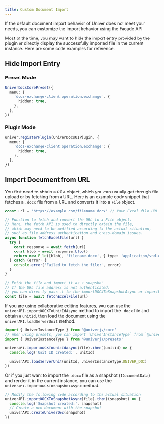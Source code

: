 ```yaml
---
title: Custom Document Import
---
```


If the default document import behavior of Univer does not meet your needs, you can customize the import behavior using the Facade API.

Most of the time, you may want to hide the import entry provided by the plugin or directly display the successfully imported file in the current instance. Here are some code examples for reference.

## Hide Import Entry

### Preset Mode

```typescript
UniverDocsCorePreset({
  menu: {
    'docs-exchange-client.operation.exchange': {
      hidden: true,
    },
  },
})
```

### Plugin Mode

```typescript
univer.registerPlugin(UniverDocsUIPlugin, {
  menu: {
    'docs-exchange-client.operation.exchange': {
      hidden: true,
    },
  },
})
```

## Import Document from URL

You first need to obtain a `File` object, which you can usually get through file upload or by fetching from a URL. Here is an example code snippet that fetches a `.docx` file from a URL and converts it into a `File` object.

```typescript
const url = 'https://example.com/filename.docx' // Your Excel file URL

// Function to fetch and convert the URL to a File object.
// Here, the fetch API is used to directly obtain the file,
// which may need to be modified according to the actual situation,
// such as file address authentication and cross-domain issues.
async function fetchExcelFile(url) {
  try {
    const response = await fetch(url)
    const blob = await response.blob()
    return new File([blob], 'filename.docx', { type: 'application/vnd.openxmlformats-officedocument.wordprocessingml.document' })
  } catch (error) {
    console.error('Failed to fetch the file:', error)
  }
}

// Fetch the file and import it as a snapshot
// If the URL file address is not authenticated,
// you can directly pass it to the importDOCXToSnapshotAsync or importDOCXToUnitIdAsync method
const file = await fetchExcelFile(url)
```

If you are using collaborative editing features, you can use the `univerAPI.importDOCXToUnitIdAsync` method to import the `.docx` file and obtain a `unitId`, then load the document using the `univerAPI.loadServerUnit` method.

```typescript
import { UniverInstanceType } from '@univerjs/core'
// When using presets, you can import `UniverInstanceType` from `@univerjs/presets`
import { UniverInstanceType } from '@univerjs/presets'

univerAPI.importDOCXToUnitIdAsync(file).then((unitId) => {
  console.log('Unit ID created:', unitId)

  univerAPI.loadServerUnit(unitId, UniverInstanceType.UNIVER_DOC)
})
```

Or if you just want to import the `.docx` file as a snapshot (`IDocumentData`) and render it in the current instance, you can use the `univerAPI.importDOCXToSnapshotAsync` method.

```typescript
// Modify the following code according to the actual situation
univerAPI.importDOCXToSnapshotAsync(file).then((snapshot) => {
  console.log('Snapshot created:', snapshot)
  // Create a new document with the snapshot
  univerAPI.createUniverDoc(snapshot)
})
```
